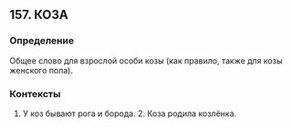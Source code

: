 ## 157. КОЗА
### Определение
Общее слово для взрослой особи козы (как правило, также для козы женского пола).

### Контексты
1. У коз бывают рога и борода. 2. Коза родила козлёнка.

